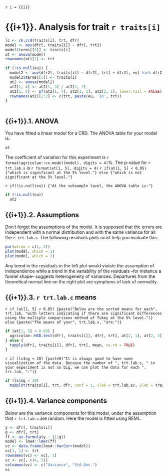 `r i = {{i}}`

# {{i+1}}. Analysis for trait `r traits[i]`

```r
lc <- ck.crd(traits[i], trt, dfr)
model <- aov(dfr[, traits[i]] ~ dfr[, trt])
model$terms[[2]] <- traits[i]
at <- anova(model)
rownames(at)[1] <- trt

if (!is.null(eu)) {
  model2 <- aov(dfr2[, traits[i]] ~ dfr2[, trt] + dfr2[, eu] %in% dfr2[, trt])
  model2$terms[[2]] <- traits[i]
  at2 <- anova(model2)
  at2[1, 4] <- at2[1, 3] / at2[2, 3]
  at2[1, 5] <- pf(at2[1, 4], at2[1, 1], at2[2, 1], lower.tail = FALSE)
  rownames(at2)[1:2] <- c(trt, paste(eu, 'in', trt))
}
  
```

## {{i+1}}.1. ANOVA

You have fitted a linear model for a CRD. The ANOVA table for your model is:

```r
at
```

The coefficient of variation for this experiment is `r format(agricolae::cv.model(model), digits = 4)`%.
The p-value for `r trt.lab.s` is `r format(at[1, 5], digits = 4)`
`r if(at[1, 5] < 0.05) {"which is significant at the 5% level."} else {"which is not significant at the 5% level."}`

`r if(!is.null(eu)) {"At the subsample level, the ANOVA table is:"}`

```r
if (!is.null(eu))
  at2
```

## {{i+1}}.2. Assumptions

Don't forget the assumptions of the model. It is supposed that the errors are independent with a normal distribution and with the same variance for all the `r trt.lab.s`. The following residuals plots must help you evaluate this:

```r
par(mfrow = c(1, 2))
plot(model, which = 1)
plot(model, which = 2)
```

Any trend in the residuals in the left plot would violate the assumption of independence while a trend in the variability of the residuals --for instance a funnel shape-- suggests heterogeneity of variances. Departures from the theoretical normal line on the right plot are symptoms of lack of normality.

## {{i+1}}.3. `r trt.lab.c` means

`r if (at[1, 5] < 0.05) {paste("Below are the sorted means for each", trt.lab, "with letters indicating if there are significant differences using the multiple comparisons method of Tukey at the 5% level.")} else {paste("The means of your", trt.lab.s, "are:")}`

```r
if (at[1, 5] < 0.05) {
  agricolae::HSD.test(dfr[, traits[i]], dfr[, trt], at[2, 1], at[2, 3])$groups
} else {
  tapply(dfr[, traits[i]], dfr[, trt], mean, na.rm = TRUE)
}
```

`r if (lc$ng < 10) {paste0("It is always good to have some visualization of the data. Because the number of ", trt.lab.s, " in your experiment is not so big, we can plot the data for each ", trt.lab, ":")}`

```r
if (lc$ng < 10)
  msdplot(traits[i], trt, dfr, conf = 1, xlab = trt.lab.sc, ylab = traits[i], pch = 4)
```

## {{i+1}}.4. Variance components

Below are the variance components for this model, under the assumption that `r trt.lab.s` are random. Here the model is fitted using REML.

```r
y <- dfr[, traits[i]]
g <- dfr[, trt]
ff <- as.formula(y ~ (1|g))
model <- lme4::lmer(ff)
vc <- data.frame(lme4::VarCorr(model))
vc[1, 1] <- trt
rownames(vc) <- vc[, 1]
vc <- vc[, c(4, 5)]
colnames(vc) <- c("Variance", "Std.Dev.")
vc
```
